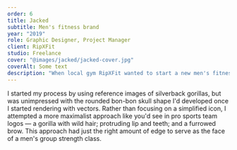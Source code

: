 ```yaml
---
order: 6
title: Jacked
subtitle: Men's fitness brand
year: "2019"
role: Graphic Designer, Project Manager
client: RipXFit
studio: Freelance
cover: "@images/jacked/jacked-cover.jpg"
coverAlt: Some text
description: "When local gym RipXFit wanted to start a new men's fitness class, owner Jean-Pierre said he already had a name in mind – Jacked – but needed something raw and powerful to serve as its mascot. Given the amount of lifting and hanging athletes perform in class, a gorilla seemed like a natural fit."
---
```


I started my process by using reference images of silverback gorillas, but was unimpressed with the rounded bon-bon skull shape I'd developed once I started rendering with vectors. Rather than focusing on a simplified icon, I attempted a more maximalist approach like you'd see in pro sports team logos — a gorilla with wild hair; protruding lip and teeth; and a furrowed brow. This approach had just the right amount of edge to serve as the face of a men's group strength class.